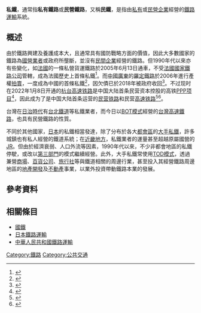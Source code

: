 '''私鐵'''，通常指'''私有鐵路'''或'''民營鐵路'''，又稱'''民鐵'''，是指由[[私有企業|私有]]或[[民營企業|民營企業]]經營的[[鐵路運輸|鐵路運輸]]系統。

== 概述 ==
由於鐵路興建及養護成本大，且通常具有國防戰略方面的價值，因此大多數國家的鐵路為[[國營企業|國營業者]]或政府所壟斷，並沒有[[民營企業|民間企業]]經營的鐵路。但1990年代以來亦有些變化，如[[法國|法國]]的一條私營貨運鐵路於2005年6月13日通車，不受[[法國國家鐵路公司|法國國家鐵路公司]]管轄，成為法國歷史上首條私鐵<ref>{{cite web|url=http://news.sina.com.cn/w/2005-06-16/00546182057s.shtml|title=法私铁运输投入运营_新闻中心_新浪网|website=news.sina.com.cn}}</ref>。而[[中國|中國]][[廣東|廣東]]的[[羅定鐵路|羅定鐵路]]於2006年進行產權[[拍賣|拍賣]]，一度成為中國的首條私鐵<ref>{{Cite news |title=深圳中技集团4186万竞得罗定铁路 |url=http://news.china.com/zh_cn/finance/11009723/20060823/13562241.html |publisher=中国证劵网 |date=2006-08-23 |accessdate=2009-08-14 |archive-date=2011-11-16 |archive-url=https://web.archive.org/web/20111116235730/http://news.china.com/zh_cn/finance/11009723/20060823/13562241.html |dead-url=no }}</ref>，因欠債已於2018年被政府收回<ref>{{cite web|url=http://www.h0766.net/info/734ff06c-1036-483e-9db8-f54a3a38f94f/detail|title=中国唯一的私营铁路，春罗铁路要收归国有啦！|website=www.h0766.net}}</ref>。不过现时在2022年1月8日开通的[[杭台高速铁路|杭台高速铁路]]是中国大陆首条民营资本控股的高铁[[PPP模式|PPP项目]]<ref>{{Cite web|title=杭绍台铁路最新消息！预计2021年底开通，站点及线路图一览|url=https://m.tudinet.com/read/17844.html|accessdate=2020-07-02|work=m.tudinet.com}}</ref>，因此成为了是中国大陆首条运营的[[民營鐵路|民营铁路]]和民营[[高速铁路|高速铁路]]<ref>{{cite web|url=https://udn.com/news/story/7332/5223719|title=首條民營高鐵 杭紹台鐵路全線鋪軌|website=聯合新聞網}}</ref><ref>{{cite web|url=http://finance.people.com.cn/n1/2022/0107/c1004-32326208.html|title=杭台高铁将于1月8日开通运营 两地最快63分钟可达|access-date=2022-01-07|archive-date=2022-01-07|archive-url=https://web.archive.org/web/20220107085201/http://finance.people.com.cn/n1/2022/0107/c1004-32326208.html|dead-url=no}}</ref>。

台灣在[[台灣日治時期|日治時代]]有[[台北鐵道株式會社|台北鐵道]]等私鐵業者，而今日以[[BOT模式|BOT模式]]經營的[[台灣高速鐵路|台灣高速鐵路]]，也具有民營鐵路的性質。

不同於其他國家，[[日本|日本]]的私鐵相當發達，除了分布於各大[[都會區|都會區]]的[[大手私鐵|大手私鐵]]，許多城鎮也有私人經營的鐵道系統；在[[近畿地方|近畿地方]]，私鐵業者的運量甚至超越原屬國營的[[JR西日本|JR]]。但由於經濟衰弱、人口外流等因素，1990年代以來，不少非都會地區的私鐵停駛，或改以[[第三部門|第三部門]]的模式繼續經營。此外，大手私鐵常使用[[公共交通导向型开发|TOD模式]]，透過兼營[[商場|商場]]、[[百貨公司|百貨公司]]、[[旅行社|旅行社]]等與鐵道相關的周邊行業，甚至投入其經營鐵路周邊地區的[[地產發展商|地產開發]]及[[不動產|不動產]]事業，以業外投資帶動鐵路本業的發展。

== 參考資料 ==
<references/>

== 相關條目 ==
* [[國鐵|國鐵]]
* [[日本鐵路運輸|日本鐵路運輸]]
* [[中華人民共和國鐵路運輸|中華人民共和國鐵路運輸]]

[[Category:鐵路|Category:鐵路]]
[[Category:公共交通|Category:公共交通]]